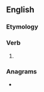 ==English==

===Etymology===
{{suffix|lead|est|lang=en}}

===Verb===
{{head|en|verb form}}

# {{en-archaic second-person singular of|lead|lang=en}}

===Anagrams===
* {{anagrams|en|a=adeelst|dealest|delates|stealed}}